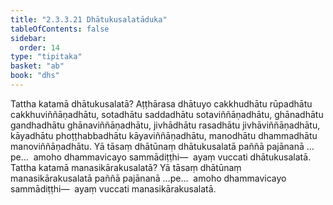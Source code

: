 ```yaml
---
title: "2.3.3.21 Dhātukusalatāduka"
tableOfContents: false
sidebar:
  order: 14
type: "tipitaka"
basket: "ab"
book: "dhs"
---
```



<DynamicBreadcrumb />

<Division number="1340" book="dhs">

<Paragraph number="2045" book="dhs">
Tattha katamā dhātukusalatā? Aṭṭhārasa dhātuyo cakkhudhātu rūpadhātu cakkhuviññāṇadhātu, sotadhātu saddadhātu sotaviññāṇadhātu, ghānadhātu gandhadhātu ghānaviññāṇadhātu, jivhādhātu rasadhātu jivhāviññāṇadhātu, kāyadhātu phoṭṭhabbadhātu kāyaviññāṇadhātu, manodhātu dhammadhātu manoviññāṇadhātu. Yā tāsaṃ dhātūnaṃ dhātukusalatā paññā pajānanā …pe…  amoho dhammavicayo sammādiṭṭhi—  ayaṃ vuccati dhātukusalatā.
</Paragraph>

</Division>
<Division number="1341" book="dhs">

<Paragraph number="2046" book="dhs">
Tattha katamā manasikārakusalatā? Yā tāsaṃ dhātūnaṃ manasikārakusalatā paññā pajānanā …pe…  amoho dhammavicayo sammādiṭṭhi—  ayaṃ vuccati manasikārakusalatā.
</Paragraph>
</Division>